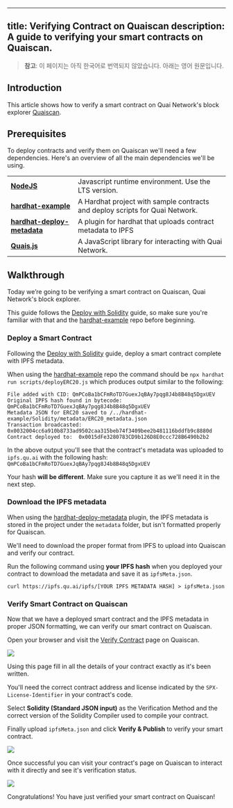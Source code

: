 <!-- AUTO-GENERATED-CONTENT:START (ENGLISH-COPY) -->
---
title: Verifying Contract on Quaiscan
description: A guide to verifying your smart contracts on Quaiscan.
---

> **참고**: 이 페이지는 아직 한국어로 번역되지 않았습니다. 아래는 영어 원문입니다.

## Introduction

This article shows how to verify a smart contract on Quai Network's block explorer [Quaiscan](https://quaiscan.io/).

## Prerequisites

To deploy contracts and verify them on Quaiscan we'll need a few dependencies. Here's an overview of all the main dependencies we'll be using.

|                                                                               |                                                                              |
| ----------------------------------------------------------------------------- | ---------------------------------------------------------------------------- |
| [**NodeJS**](https://nodejs.org/en/download/)                                 | Javascript runtime environment. Use the LTS version.                         |
| [**hardhat-example**](https://github.com/dominant-strategies/hardhat-example) | A Hardhat project with sample contracts and deploy scripts for Quai Network. |
| [**hardhat-deploy-metadata**](https://github.com/dominant-strategies/hardhat-deploy-metadata) | A plugin for hardhat that uploads contract metadata to IPFS  |
| [**Quais.js**](https://www.npmjs.com/package/quais)                           | A JavaScript library for interacting with Quai Network.                      |

## Walkthrough

Today we’re going to be verifying a smart contract on Quaiscan, Quai Network's block explorer.

This guide follows the [Deploy with Solidity](https://docs.qu.ai/guides/development/solidity) guide, so make sure you're familiar with that and the [hardhat-example](https://github.com/dominant-strategies/hardhat-example) repo before beginning.

### Deploy a Smart Contract

Following the [Deploy with Solidity](https://docs.qu.ai/guides/development/solidity) guide, deploy a smart contract complete with IPFS metadata.

When using the [hardhat-example](https://github.com/dominant-strategies/hardhat-example) repo the command should be `npx hardhat run scripts/deployERC20.js` which produces output similar to the following:

```
File added with CID: QmPCoBa1bCFmRoTD7GuexJqBAy7pqg8J4b8B48q5DgxUEV
Original IPFS hash found in bytecode: QmPCoBa1bCFmRoTD7GuexJqBAy7pqg8J4b8B48q5DgxUEV
Metadata JSON for ERC20 saved to /../hardhat-example/Solidity/metadata/ERC20_metadata.json
Transaction broadcasted:  0x0032004cc6a910b8733ad9502caa315beb74f3409bee2b481116bddfb9c8880d
Contract deployed to:  0x0015dFe3280783CD9b126D8E0ccc728B6490b2b2
```

In the above output you'll see that the contract's metadata was uploaded to `ipfs.qu.ai` with the following hash: `QmPCoBa1bCFmRoTD7GuexJqBAy7pqg8J4b8B48q5DgxUEV`

Your hash **will be different**. Make sure you capture it as we'll need it in the next step.

### Download the IPFS metadata

When using the [hardhat-deploy-metadata](https://github.com/dominant-strategies/hardhat-deploy-metadata) plugin, the IPFS metadata is stored in the project under the `metadata` folder, but isn't formatted properly for Quaiscan.

We'll need to download the proper format from IPFS to upload into Quaiscan and verify our contract.

Run the following command using **your IPFS hash** when you deployed your contract to download the metadata and save it as `ipfsMeta.json`.

```
curl https://ipfs.qu.ai/ipfs/[YOUR IPFS METADATA HASH] > ipfsMeta.json
```

### Verify Smart Contract on Quaiscan

Now that we have a deployed smart contract and the IPFS metadata in proper JSON formatting, we can verify our smart contract on Quaiscan.

Open your browser and visit the [Verify Contract](https://quaiscan.io/contract-verification?shard=) page on Quaiscan.


<Frame>
	<img src='/images/Guides/VerifyContract/verifyDialogue.png' />
</Frame>

Using this page fill in all the details of your contract exactly as it's been written. 

You'll need the correct contract address and license indicated by the `SPX-License-Identifier` in your contract's code.

Select **Solidity (Standard JSON input)** as the Verification Method and the correct version of the Solidity Compiler used to compile your contract. 

Finally upload `ipfsMeta.json` and click **Verify & Publish** to verify your smart contract. 


<Frame>
	<img src='/images/Guides/VerifyContract/verifyDialogueFilled.png' />
</Frame>

Once successful you can visit your contract's page on Quaiscan to interact with it directly and see it's verification status. 

<Frame>
	<img src='/images/Guides/VerifyContract/verifiedContract.png' />
</Frame>

Congratulations! You have just verified your smart contract on Quaiscan!

